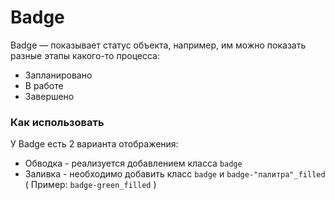 
<Meta of={BadgeStories} />

# Badge

Badge — показывает статус объекта, например, им можно показать разные этапы какого-то процесса:

- Запланировано
- В работе
- Завершено

### Как использовать

У Badge есть 2 варианта отображения:

- Обводка - реализуется добавлением класса `badge`
- Заливка - необходимо добавить класс `badge` и `badge-"палитра"_filled` ( Пример: `badge-green_filled` )
